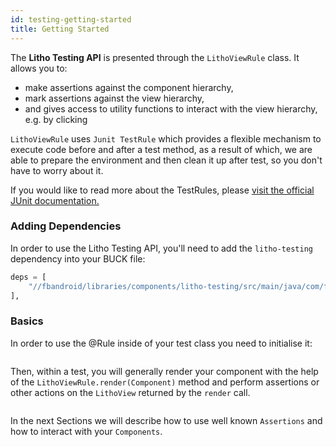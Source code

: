 ```yaml
---
id: testing-getting-started
title: Getting Started
---
```



The **Litho Testing API** is presented through the `LithoViewRule` class. It allows you to:
- make assertions against the component hierarchy,
- mark assertions against the view hierarchy,
- and gives access to utility functions to interact with the view hierarchy, e.g. by clicking

`LithoViewRule` uses `Junit TestRule` which provides a flexible mechanism to execute code before and after a test method, as a result of which, we are able to prepare the environment and then clean it up after test, so you don't have to worry about it.

If you would like to read more about the TestRules, please [visit the official JUnit documentation.](https://junit.org/junit4/javadoc/4.12/org/junit/rules/TestRule.html)

### Adding Dependencies

In order to use the Litho Testing API, you'll need to add the `litho-testing` dependency into your BUCK file:

```python title="BUCK"
deps = [
    "//fbandroid/libraries/components/litho-testing/src/main/java/com/facebook/litho/testing:testing"
],
```

### Basics

In order to use the @Rule inside of your test class you need to initialise it:

```kotlin file=litho-core-kotlin/src/test/kotlin/com/facebook/litho/examples/LithoViewRuleExampleTest.kt start=start_example end=end_example
```

Then, within a test, you will generally render your component with the help of the `LithoViewRule.render(Component)` method and perform assertions or other actions on the `LithoView` returned by the `render` call.

```kotlin file=litho-core-kotlin/src/test/kotlin/com/facebook/litho/examples/LithoViewRuleExampleTest.kt start=start_render_example end=end_render_example
```

In the next Sections we will describe how to use well known `Assertions` and how to interact with your `Components`.



